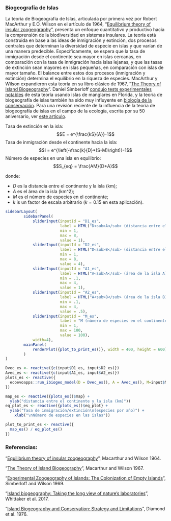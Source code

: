 ### Biogeografía de Islas

La teoría de Biogeografía de Islas, articulada por primera vez por Robert MacArthur y E.O. Wilson en el artículo de 1964, "[Equilibrium theory of insular zoogeography](https://onlinelibrary.wiley.com/doi/pdf/10.1111/j.1558-5646.1963.tb03295.x)", presenta un enfoque cuantitativo y productivo hacia la comprensión de la biodiversidad en sistemas insulares. La teoría está construida en base a las ideas de inmigración y extinción, dos procesos centrales que determinan la diversidad de especie en islas y que varían de una manera predecible. Específicamente, se espera que la tasa de inmigración desde el continente sea mayor en islas cercanas, en comparación con la tasa de inmigración hacia islas lejanas, y que las tasas de extinción sean mayores en islas pequeñas, en comparación con islas de mayor tamaño. El balance entre estos dos procesos (inmigración y extinción) determina el equilibrio en la riqueza de especies. MacArthur y Wilson expandieron esta teoría en su libro clásico de 1967, "[The Theory of Island Biogeography](https://en.wikipedia.org/wiki/The_Theory_of_Island_Biogeography)". Daniel Simberloff [condujo tests experimentales notables](https://esajournals.onlinelibrary.wiley.com/doi/abs/10.2307/1934856) de esta teoría usando islas de manglares en Florida, y la teoría de biogeografía de islas también ha sido muy influyente en [biología de la conservación](https://www.jstor.org/stable/1742652). Para una revisión reciente de la influencia de la teoría de biogeografía de islas en el campo de la ecología, escrita por su 50 aniversario, ver [este artículo](https://science.sciencemag.org/content/357/6354/eaam8326).

Tasa de extinción en la isla:
$$E = e^{\frac{kS}{A}}-1$$
Tasa de inmigración desde el continente hacia la isla: 
$$I = e^{\left(-\frac{k}{D}*(S-M)\right)}-1$$
Número de especies en una isla en equilibrio:  
$$S_{eq} = \frac{AM}{D+A}$$

donde:

- $D$ es la distancia entre el continente y la isla (km);  
- $A$ es el área de la isla (km^2);  
- $M$ es el número de especies en el continente; 
- $k$ is un factor de escala arbitrario ($k=0.15$ en esta aplicación).


```r
sidebarLayout(
        sidebarPanel(
            sliderInput(inputId = "D1_es",
                        label = HTML("D<sub>A</sub> (distancia entre el continente y la isla A)"),
                        min = 1,
                        max = 8,
                        value = 1),
            sliderInput(inputId = "D2_es",
                        label = HTML("D<sub>B</sub> (distancia entre el continente y la isla B)"),
                        min = 1,
                        max = 8,
                        value = 4),            
            sliderInput(inputId = "A1_es",
                        label = HTML("A<sub>A</sub> (área de la isla A)"),
                        min = .1,
                        max = 4,
                        value = 1),
            sliderInput(inputId = "A2_es",
                        label = HTML("A<sub>B</sub> (área de la isla B)"),
                        min = .1,
                        max = 4,
                        value = .5),
            sliderInput(inputId = "M_es",
                        label = "M (número de especies en el continente)",
                        min = 1,
                        max = 100,
                        value = 100),
            width=4),
        mainPanel(
            renderPlot({plot_to_print_es()}, width = 400, height = 600)
        )
)

Dvec_es <- reactive({c(input$D1_es, input$D2_es)})
Avec_es <- reactive({c(input$A1_es, input$A2_es)})
plots_es <- reactive({
  ecoevoapps::run_ibiogeo_model(D = Dvec_es(), A = Avec_es(), M=input$M_es, k=0.015)
})

map_es <- reactive({plots_es()$map} + 
  ylab("distancia entre el continente y la isla (km)"))
eq_plot_es <- reactive({plots_es()$eq_plot} +
  ylab("Tasa de inmigración/extinción\n(especies por año)") + 
    xlab("\nNúmero de especies en las islas")) 

plot_to_print_es <- reactive({
  map_es() / eq_plot_es()
})


```


### Referencias:

"[Equilibrium theory of insular zoogeography](https://onlinelibrary.wiley.com/doi/pdf/10.1111/j.1558-5646.1963.tb03295.x)", Macarthur and Wilson 1964.  

"[The Theory of Island Biogeography](https://en.wikipedia.org/wiki/The_Theory_of_Island_Biogeography)", Macarthur and Wilson 1967. 

"[Experimental Zoogeography of Islands: The Colonization of Empty Islands](https://esajournals.onlinelibrary.wiley.com/doi/abs/10.2307/1934856)", Simberloff and Wilson 1969.  

"[Island biogeography: Taking the long view of nature’s laboratories](https://science.sciencemag.org/content/357/6354/eaam8326)", Whittaker et al. 2017. 

"[Island Biogeography and Conservation: Strategy and Limitations](https://www.jstor.org/stable/1742652)", Diamond et al. 1976. 
